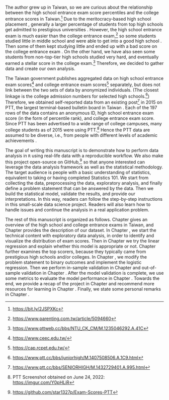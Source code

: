 The author grew up in Taiwan, so we are curious about the relationship between the high school entrance exam score percentiles and the college entrance scores in Taiwan.^[<https://bit.ly/2JSPXKc>] Due to the meritocracy-based high school placement \cite{chu2013high, yang2021meritocracy}, generally a larger percentage of students from top high schools get admitted to prestigious universities \cite{hung2009access, yu2023understanding}. However, the high school entrance exam is much easier than the college entrance exam,^[<https://www.parenting.com.tw/article/5094660>] so some students studied little in middle school and were able to get into a good high school \cite{albanese2021bricolage}. Then some of them kept studying little and ended up with a bad score on the college entrance exam \cite{tsai2016underachievement}. On the other hand, we have also seen some students from non-top-tier high schools studied very hard, and eventually earned a stellar score in the college exam.^[<https://www.pttweb.cc/bbs/NTU_CK_CM/M.1235046292.A.41C>] Therefore, we decided to gather data and create our own analysis.  

The Taiwan government publishes aggregated data on high school entrance exam scores^[<https://www.ceec.edu.tw/>] and college entrance exam scores^[<https://cap.rcpet.edu.tw/>] separately, but does not link between the two sets of data by anonymized individuals. (The closest linkage is the college admission numbers for selected high schools.^[<https://www.ptt.cc/bbs/juniorhigh/M.1407508506.A.1C9.html>]) Therefore, we obtained self-reported data from an existing post^[<https://www.ptt.cc/bbs/SENIORHIGH/M.1432729401.A.995.html>] in 2015 on PTT, the largest terminal-based bulletin board in Taiwan \cite{liang2017brief}. Each of the 197 rows of the data contains an anonymous ID, high school entrance exam score (in the form of percentile rank), and college entrance exam score. Since PTT has been advertised to a wide range of college campuses, many college students as of 2015 were using PTT.^[PTT Screenshot obtained on June 24, 2022: <https://imgur.com/Y0pHLiR>] Hence the PTT data are assumed to be diverse, i.e., from people with different levels of academic achievements \cite{chen2020exploration}.    

The goal of writing this manuscript is to demonstrate how to perform data analysis in `R` using real-life data with a reproducible workflow. We also make this project open-source on GitHub,^[<https://github.com/star1327p/Exam-Scores-PTT>] so that anyone interested can leverage the data analysis framework as well as the statistical methodology. The target audience is people with a basic understanding of statistics, equivalent to taking or having completed Statistics 101. We start from collecting the data, preprocessing the data, exploratory analysis, and finally define a problem statement that can be answered by the data. Then we build the statistical model, validate the results, and provide our interpretations. In this way, readers can follow the step-by-step instructions in this small-scale data science project. Readers will also learn how to handle issues and continue the analysis in a real application problem.     

The rest of this manuscript is organized as follows. Chapter \ref{background} gives an overview of the high school and college entrance exams in Taiwan, and Chapter \ref{data} provides the description of our dataset. In Chapter \ref{eda}, we start the technical content with exploratory data analysis, in order to identify and visualize the distribution of exam scores. Then in Chapter \ref{linear-reg} we try the linear regression and explain whether this model is appropriate or not. Chapter \ref{explore-top} further examines the top scorers, because they typically came from prestigious high schools and/or colleges. In Chapter \ref{logit-reg}, we modify the problem statement to binary outcomes and implement the logistic regression. Then we perform in-sample validation in Chapter \ref{validation} and out-of-sample validation in Chapter \ref{out-of-sample}. After the model validation is complete, we use some metrics to evaluate the model performance in Chapter \ref{roc-auc}. Towards the end, we provide a recap of the project in Chapter \ref{recap} and recommend more resources for learning in Chapter \ref{resources}. Finally, we state some personal remarks in Chapter \ref{personal-remarks}.  